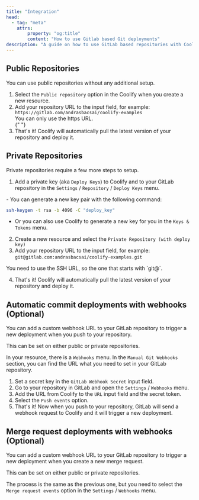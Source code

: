 ```yaml
---
title: "Integration"
head:
  - tag: "meta"
    attrs:
        property: "og:title"
        content: "How to use Gitlab based Git deployments"
description: "A guide on how to use GitLab based repositories with Coolify."
---
```




## Public Repositories

You can use public repositories without any additional setup.

1. Select the `Public repository` option in the Coolify when you create a new resource.
2. Add your repository URL to the input field, for example: `https://gitlab.com/andrasbacsai/coolify-examples`
   <Aside type="caution">You can only use the https URL.</Aside>{" "}
3. That's it! Coolify will automatically pull the latest version of your repository and deploy it.

## Private Repositories

Private repositories require a few more steps to setup.

1. Add a private key (aka `Deploy Keys`) to Coolify and to your GitLab repository in the `Settings` / `Repository` / `Deploy Keys` menu.

<Aside type="caution">
  - You can generate a new key pair with the following command: 
  
  ```bash
  ssh-keygen -t rsa -b 4096 -C "deploy_key" 
  ```

  - Or you can also use Coolify to generate a new key for you in the `Keys & Tokens` menu.
</Aside>

2. Create a new resource and select the `Private Repository (with deploy key)`
3. Add your repository URL to the input field, for example: `git@gitlab.com:andrasbacsai/coolify-examples.git`

<Aside type="caution">You need to use the SSH URL, so the one that starts with `git@`.</Aside>

4. That's it! Coolify will automatically pull the latest version of your repository and deploy it.

## Automatic commit deployments with webhooks (Optional)

You can add a custom webhook URL to your GitLab repository to trigger a new deployment when you push to your repository.

<Aside type="caution">This can be set on either public or private repositories.</Aside>

In your resource, there is a `Webhooks` menu. In the `Manual Git Webhooks` section, you can find the URL what you need to set in your GitLab repository.

1. Set a secret key in the `GitLab Webhook Secret` input field.
2. Go to your repository in GitLab and open the `Settings` / `Webhooks` menu.
3. Add the URL from Coolify to the `URL` input field and the secret token.
4. Select the `Push events` option.
5. That's it! Now when you push to your repository, GitLab will send a webhook request to Coolify and it will trigger a new deployment.

## Merge request deployments with webhooks (Optional)

You can add a custom webhook URL to your GitLab repository to trigger a new deployment when you create a new merge request.

<Aside type="caution">This can be set on either public or private repositories.</Aside>

The process is the same as the previous one, but you need to select the `Merge request events` option in the `Settings` / `Webhooks` menu.

